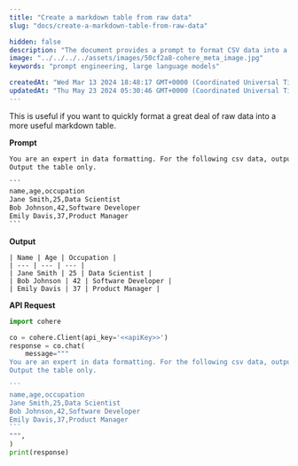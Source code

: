 ```yaml
---
title: "Create a markdown table from raw data"
slug: "docs/create-a-markdown-table-from-raw-data"

hidden: false 
description: "The document provides a prompt to format CSV data into a markdown table and includes the output table as well as an API request using the Cohere platform."
image: "../../../../assets/images/50cf2a8-cohere_meta_image.jpg"  
keywords: "prompt engineering, large language models"

createdAt: "Wed Mar 13 2024 18:48:17 GMT+0000 (Coordinated Universal Time)"
updatedAt: "Thu May 23 2024 05:30:46 GMT+0000 (Coordinated Universal Time)"
---
```

This is useful if you want to quickly format a great deal of raw data into a more useful markdown table.

**Prompt**

````txt
You are an expert in data formatting. For the following csv data, output it as a markdown table.
Output the table only. 

```
name,age,occupation
Jane Smith,25,Data Scientist
Bob Johnson,42,Software Developer
Emily Davis,37,Product Manager
```
````

**Output**

```
| Name | Age | Occupation |
| --- | --- | --- |
| Jane Smith | 25 | Data Scientist |
| Bob Johnson | 42 | Software Developer |
| Emily Davis | 37 | Product Manager |
```

**API Request**

````python PYTHON
import cohere

co = cohere.Client(api_key='<<apiKey>>')
response = co.chat(
	message="""
You are an expert in data formatting. For the following csv data, output it as a markdown table.
Output the table only. 

```
name,age,occupation
Jane Smith,25,Data Scientist
Bob Johnson,42,Software Developer
Emily Davis,37,Product Manager
```
""",
)
print(response)
````
